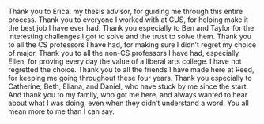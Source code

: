Thank you to Erica, my thesis advisor, for guiding me through this entire process.
Thank you to everyone I worked with at CUS, for helping make it the best job I have ever had. Thank you especially to Ben and Taylor for the interesting challenges I got to solve and the trust to solve them.
Thank you to all the CS professors I have had, for making sure I didn't regret my choice of major.
Thank you to all the non-CS professors I have had, especially Ellen, for proving every day the value of a liberal arts college. I have not regretted the choice.
Thank you to all the friends I have made here at Reed, for keeping me going throughout these four years. Thank you especially to Catherine, Beth, Eliana, and Daniel, who have stuck by me since the start.
And thank you to my family, who got me here, and always wanted to hear about what I was doing, even when they didn't understand a word.
You all mean more to me than I can say.
